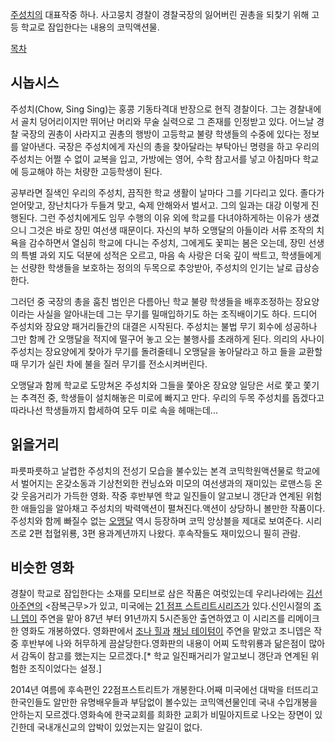 [[주성치]]의 대표작중 하나.
사고뭉치 경찰이 경찰국장의 잃어버린 권총을 되찿기 위해 고등 학교로 잠입한다는 내용의 코믹액션물.

[[목차]]

== 시놉시스 ==
주성치(Chow, Sing Sing)는 홍콩 기동타격대 반장으로 현직 경찰이다. 그는 경찰내에서 골치 덩어리이지만 뛰어난 머리와 무술 실력으로 그 존재를 인정받고 있다. 어느날 경찰 국장의 권총이 사라지고 권총의 행방이 고등학교 불량 학생들의 수중에 있다는 정보를 알아낸다. 국장은 주성치에게 자신의 총을 찾아달라는 부탁아닌 명령을 하고 우리의 주성치는 어쩔 수 없이 교복을 입고, 가방에는 영어, 수학 참고서를 넣고 아침마다 학교에 등교해야 하는 처량한 고등학생이 된다. 

공부라면 질색인 우리의 주성치, 끔직한 학교 생활이 날마다 그를 기다리고 있다. 졸다가 얻어맞고, 장난치다가 두들겨 맞고, 숙제 안해와서 벌서고. 그의 일과는 대강 이렇게 진행된다. 그런 주성치에게도 임무 수행의 이유 외에 학교를 다녀야하게하는 이유가 생겼으니 그것은 바로 장민 여선생 때문이다. 자신의 부하 오맹달의 아들이라 서류 조작의 치욕을 감수하면서 열심히 학교에 다니는 주성치, 그에게도 꽃피는 봄은 오는데, 장민 선생의 특별 과외 지도 덕분에 성적은 오르고, 마음 속 사랑은 더욱 깊이 싹트고, 학생들에게는 선량한 학생들을 보호하는 정의의 두목으로 추앙받아, 주성치의 인기는 날로 급상승한다. 

그러던 중 국장의 총을 훔친 범인은 다름아닌 학교 불량 학생들을 배후조정하는 장요양이라는 사실을 알아내는데 그는 무기를 밀매입하기도 하는 조직배이기도 하다. 드디어 주성치와 장요양 패거리들간의 대결은 시작된다. 주성치는 불법 무기 회수에 성공하나 그만 함께 간 오맹달을 적지에 떨구어 놓고 오는 불행사를 초래하게 된다. 의리의 사나이 주성치는 장요양에게 찾아가 무기를 돌려줄테니 오맹달을 놓아달라고 하고 들을 교환할 때 무기가 실린 차에 불을 질러 무기를 전소시켜버린다. 

오맹달과 함께 학교로 도망쳐온 주성치와 그들을 쫓아온 장요양 일당은 서로 쫓고 쫓기는 추격전 중, 학생들이 설치해놓은 미로에 빠지고 만다. 우리의 두목 주성치를 돕겠다고 따라나선 학생들까지 합세하여 모두 미로 속을 헤매는데...
== 읽을거리 ==
파릇파릇하고 날렵한 주성치의 전성기 모습을 불수있는 본격 코믹학원액션물로 학교에서 벌어지는 온갖소동과 기상천외한 컨닝쇼와 미모의 여선생과의 재미있는 로맨스등 온갖 웃음거리가 가득한 영화. 작중 후반부엔 학교 일진들이 알고보니 갱단과 연계된 위험한 애들임을 알아채고 주성치의 박력액션이 펼쳐진다.액션이 상당하니 볼만한 작품이다.
주성치와 함께 빠질수 없는 [[오맹달]] 역시 등장하며 코믹 앙상블을 제대로 보여준다. 시리즈로 2편 첩혈위룡, 3편 용과계년까지 나왔다. 후속작들도 재미있으니 필히 관람.

== 비슷한 영화 ==
경찰이 학교로 잠입한다는 소재를 모티브로 삼은 작품은 여럿있는데 우리나라에는 [[김선아]]주연의 <잠복근무>가 있고, 미국에는 [[21 점프 스트리트]]시리즈가 있다.신인시절의 [[조니 뎁]]이 주연을 맡아 87년 부터 91년까지 5시즌동안 출연하였고 이 시리즈를 리메이크한 영화도 개봉하였다. 영화판에서 [[조나 힐]]과 [[채닝 테이텀]]이 주연을 맡았고 조니뎁은 작중 후반부에 나와 허무하게 끔살당한다.영화판의 내용이 어찌 도학위룡과 닮은점이 많아서 감독이 참고를 했는지는 모르겠다.[* 학교 일진패거리가 알고보니 갱단과 연계된 위험한 조직이었다는 설정.]

2014년 여름에 후속편인 22점프스트리트가 개봉한다.어째 미국에선 대박을 터뜨리고 한국인들도 알만한 유명배우들과 부담없이 볼수있는 코믹액션물인데 국내 수입개봉을 안하는지 모르겠다.영화속에 한국교회를 희화한 교회가 비밀아지트로 나오는 장면이 있긴한데 국내개신교의 압박이 있었는지는 알길이 없다.
